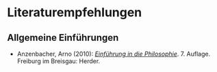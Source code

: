 # Literaturempfehlungen {#literatur}

## Allgemeine Einführungen

- Anzenbacher, Arno (2010): *[Einführung in die Philosophie](https://www.herder.de/theologie-pastoral/shop/p2/29364-einfuehrung-in-die-philosophie-kartonierte-ausgabe/)*. 7. Auflage. Freiburg im Breisgau: Herder.
